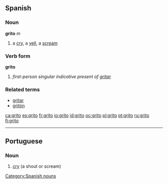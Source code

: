 ==Spanish==

===Noun===
'''grito''' ''m''

#a [[cry]], a [[yell]], a [[scream]]

===Verb form===
'''grito'''

# ''first-person singular indicative present of [[gritar]]''

===Related terms===
*[[gritar]]
*[[gritón]]

[[Category:Spanish nouns]]

[[ca:grito]]
[[es:grito]]
[[fr:grito]]
[[io:grito]]
[[id:grito]]
[[oc:grito]]
[[pl:grito]]
[[pt:grito]]
[[ru:grito]]
[[fi:grito]]

----
{{rfc-auto|sort languages}}
==Portuguese==
{{wikipedia|lang=pt}}

===Noun===
{{infl|pt|noun|g=m}}

# [[cry]] (a shout or scream)

{{tbot entry|Portuguese|cry|2008|October|pt}}
